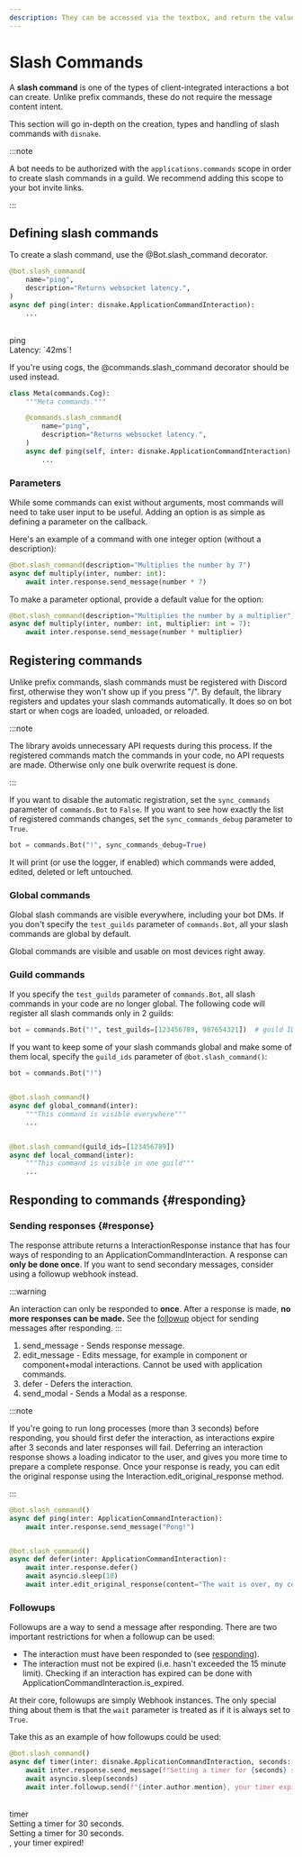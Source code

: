 ```yaml
---
description: They can be accessed via the textbox, and return the values the user submitted with the command.
---
```


# Slash Commands

A **slash command** is one of the types of client-integrated interactions a bot can create. Unlike prefix commands, these do not require the message content intent.

This section will go in-depth on the creation, types and handling of slash commands with `disnake`.

:::note

A bot needs to be authorized with the `applications.commands` scope in order to create slash commands in a guild. We recommend adding this scope to your bot invite links.

:::

## Defining slash commands

To create a slash command, use the <DocsLink ext="commands" reference="disnake.ext.commands.Bot.slash_command">@Bot.slash_command</DocsLink> decorator.

```python
@bot.slash_command(
    name="ping",
    description="Returns websocket latency.",
)
async def ping(inter: disnake.ApplicationCommandInteraction):
    ...
```

<br />
<DiscordMessages>
	<DiscordMessage profile="bot">
		<div slot="interactions">
			<DiscordInteraction profile="user" command="true">
				ping
			</DiscordInteraction>
		</div>
		Latency: <DiscordMarkdown>`42ms`</DiscordMarkdown>!
	</DiscordMessage>
</DiscordMessages>
<br />

If you're using cogs, the <DocsLink ext="commands" reference="disnake.ext.commands.slash_command">@commands.slash_command</DocsLink> decorator should be used instead.

```python
class Meta(commands.Cog):
    """Meta commands."""

    @commands.slash_command(
        name="ping",
        description="Returns websocket latency.",
    )
    async def ping(self, inter: disnake.ApplicationCommandInteraction):
        ...
```

### Parameters

While some commands can exist without arguments, most commands will need to take user input to be useful. Adding an option is as simple as defining a parameter on the callback.

Here's an example of a command with one integer option (without a description):

```python
@bot.slash_command(description="Multiplies the number by 7")
async def multiply(inter, number: int):
    await inter.response.send_message(number * 7)
```

To make a parameter optional, provide a default value for the option:

```python
@bot.slash_command(description="Multiplies the number by a multiplier")
async def multiply(inter, number: int, multiplier: int = 7):
    await inter.response.send_message(number * multiplier)
```

<!-- TODO
### Subcommands
-->

## Registering commands

Unlike prefix commands, slash commands must be registered with Discord first, otherwise they won't show up if you press "/".
By default, the library registers and updates your slash commands automatically.
It does so on bot start or when cogs are loaded, unloaded, or reloaded.

:::note

The library avoids unnecessary API requests during this process.
If the registered commands match the commands in your code, no API requests are made.
Otherwise only one bulk overwrite request is done.

:::

If you want to disable the automatic registration, set the `sync_commands` parameter of `commands.Bot` to `False`.
If you want to see how exactly the list of registered commands changes, set the `sync_commands_debug` parameter to `True`.

```python
bot = commands.Bot("!", sync_commands_debug=True)
```

It will print (or use the logger, if enabled) which commands were added, edited, deleted or left untouched.

### Global commands

Global slash commands are visible everywhere, including your bot DMs.
If you don't specify the `test_guilds` parameter of `commands.Bot`, all your slash commands are global by default.

Global commands are visible and usable on most devices right away.

### Guild commands

If you specify the `test_guilds` parameter of `commands.Bot`, all slash commands in your code are no longer global.
The following code will register all slash commands only in 2 guilds:

```python
bot = commands.Bot("!", test_guilds=[123456789, 987654321])  # guild IDs
```

If you want to keep some of your slash commands global and make some of them local, specify the `guild_ids` parameter of `@bot.slash_command()`:

```python
bot = commands.Bot("!")


@bot.slash_command()
async def global_command(inter):
    """This command is visible everywhere"""
    ...


@bot.slash_command(guild_ids=[123456789])
async def local_command(inter):
    """This command is visible in one guild"""
    ...
```

## Responding to commands {#responding}

### Sending responses {#response}

The <DocsLink reference="disnake.Interaction.response">response</DocsLink> attribute returns a <DocsLink reference="disnake.InteractionResponse">InteractionResponse</DocsLink>
instance that has four ways of responding to an ApplicationCommandInteraction.
A response can <b>only be done once</b>.
If you want to send secondary messages, consider using a <DocsLink reference="disnake.Interaction.followup">followup</DocsLink> webhook instead.

:::warning

An interaction can only be responded to **once**. After a response is made, **no more responses can be made.** See the [followup](#followup) object for sending messages after responding.
:::

1. <DocsLink reference="disnake.InteractionResponse.send_message">send_message</DocsLink> - Sends response message.
1. <DocsLink reference="disnake.InteractionResponse.edit_message">edit_message</DocsLink> - Edits message, for example in
   component or component+modal interactions. Cannot be used with application commands.
1. <DocsLink reference="disnake.InteractionResponse.defer">defer</DocsLink> - Defers the interaction.
1. <DocsLink reference="disnake.InteractionResponse.send_modal">send_modal</DocsLink> - Sends a <DocsLink reference="disnake.ui.Modal">
   	Modal
   </DocsLink> as a response.

:::note

If you're going to run long processes (more than 3 seconds) before responding, you should first <DocsLink reference="disnake.InteractionResponse.defer">defer</DocsLink> the interaction,
as interactions expire after 3 seconds and later responses will fail.
Deferring an interaction response shows a loading indicator to the user, and gives you more time to prepare a complete response.
Once your response is ready, you can edit the original response using the <DocsLink reference="disnake.Interaction.edit_original_response">Interaction.edit_original_response</DocsLink> method.

:::

```python title="example.py"
@bot.slash_command()
async def ping(inter: ApplicationCommandInteraction):
    await inter.response.send_message("Pong!")


@bot.slash_command()
async def defer(inter: ApplicationCommandInteraction):
    await inter.response.defer()
    await asyncio.sleep(10)
    await inter.edit_original_response(content="The wait is over, my comrades!")
```

### Followups

Followups are a way to send a message after responding. There are two important restrictions for when a followup can be used:

-   The interaction must have been responded to (see [responding](#responses)).
-   The interaction must not be expired (i.e. hasn't exceeded the 15 minute limit).
    Checking if an interaction has expired can be done with <DocsLink reference="disnake.ApplicationCommandInteraction.is_expired">ApplicationCommandInteraction.is_expired</DocsLink>.

At their core, followups are simply <DocsLink reference="disnake.Webhook">Webhook</DocsLink> instances. The only special thing about them is that the `wait` parameter is treated as if it is always set to `True`.

Take this as an example of how followups could be used:

```python
@bot.slash_command()
async def timer(inter: disnake.ApplicationCommandInteraction, seconds: int):
    await inter.response.send_message(f"Setting a timer for {seconds} seconds.")
    await asyncio.sleep(seconds)
    await inter.followup.send(f"{inter.author.mention}, your timer expired!")
```

<br />
<DiscordMessages>
	<DiscordMessage profile="bot">
		<div slot="interactions">
			<DiscordInteraction profile="user" command="true">
				timer
			</DiscordInteraction>
		</div>
		Setting a timer for 30 seconds.
	</DiscordMessage>
	<DiscordMessage profile="bot">
		<div slot="interactions">
			<DiscordInteraction profile="bot">Setting a timer for 30 seconds.</DiscordInteraction>
		</div>
		<DiscordMention profile="user"></DiscordMention>, your timer expired!
	</DiscordMessage>
</DiscordMessages>
<br />
